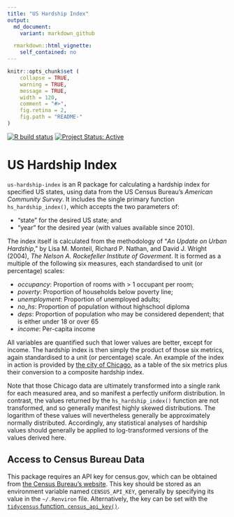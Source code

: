 ```yaml
---
title: "US Hardship Index"
output:
  md_document:
    variant: markdown_github

  rmarkdown::html_vignette:
    self_contained: no
---
```


<!-- README.md is generated from README.Rmd. Please edit that file -->

```r
knitr::opts_chunk$set (
    collapse = TRUE,
    warning = TRUE,
    message = TRUE,
    width = 120,
    comment = "#>",
    fig.retina = 2,
    fig.path = "README-"
)
```

[![R build
status](https://github.com/UrbanAnalyst/us-hardship-index/workflows/R-CMD-check/badge.svg)](https://github.com/UrbanAnalyst/us-hardship-index/actions?query=workflow%3AR-CMD-check)
[![Project Status: Active](https://www.repostatus.org/badges/latest/active.svg)](https://www.repostatus.org/#active)


# US Hardship Index

`us-hardship-index` is an R package for calculating a hardship index for
specified US states, using data from the US Census Bureau's *American Community
Survey*. It includes the single primary function `hs_hardship_index()`, which
accepts the two parameters of:

- "state" for the desired US state; and
- "year" for the desired year (with values available since 2010).

The index itself is calculated from the methodology of "*An Update on Urban
Hardship*," by Lisa M. Monteil, Richard P. Nathan, and David J. Wright (2004),
*The Nelson A. Rockefeller Institute of Goverment*. It is formed as a multiple
of the following six measures, each standardised to unit (or percentage)
scales:

- *occupancy*: Proportion of rooms with > 1 occupant per room;
- *poverty*: Proportion of households below poverty line;
- *unemployment*: Proportion of unemployed adults;
- *no_hs*: Proportion of population without highschool diploma
- *deps*:  Proportion of population who may be considered dependent; that is
  either under 18 or over 65
- *income*: Per-capita income

All variables are quantified such that lower values are better, except for
income. The hardship index is then simply the product of those six metrics,
again standardised to a unit (or percentage) scale. An example of the index in
action is provided by [the city of Chicago](
https://data.cityofchicago.org/Health-Human-Services/Census-Data-Selected-socioeconomic-indicators-in-C/kn9c-c2s2/data),
as a table of the six metrics plus their conversion to a composite hardship
index.

Note that those Chicago data are ultimately transformed into a single rank for
each measured area, and so manifest a perfectly uniform distribution. In
contrast, the values returned by the `hs_hardship_index()` function are not
transformed, and so generally manifest highly skewed distributions. The
logarithm of these values will nevertheless generally be approximately normally
distributed. Accordingly, any statistical analyses of hardship values should
generally be applied to log-transformed versions of the values derived here.

## Access to Census Bureau Data

This package requires an API key for census.gov, which can be obtained from
[the Census Bureau's website](https://api.census.gov/data/key_signup.html).
This key should be stored as an environment variable named `CENSUS_API_KEY`,
generally by specifying its value in the `~/.Renviron` file. Alternatively, the
key can be set with the [`tidycensus` function,
`census_api_key()`](https://walker-data.com/tidycensus/reference/census_api_key.html).
